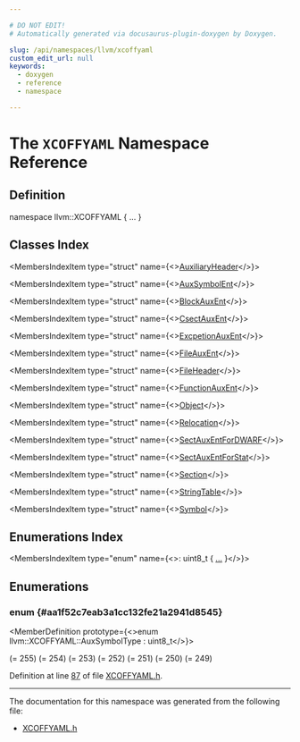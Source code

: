```yaml
---

# DO NOT EDIT!
# Automatically generated via docusaurus-plugin-doxygen by Doxygen.

slug: /api/namespaces/llvm/xcoffyaml
custom_edit_url: null
keywords:
  - doxygen
  - reference
  - namespace

---
```





# The `XCOFFYAML` Namespace Reference

<DoxygenPage pluginConfig={pluginConfig}>



## Definition

<CodeBlock>namespace llvm::XCOFFYAML &#123; ... &#125;</CodeBlock>

## Classes Index

<MembersIndex>

<MembersIndexItem
  type="struct"
  name={<><a href="/docs/api/structs/llvm/xcoffyaml/auxiliaryheader">AuxiliaryHeader</a></>}>
</MembersIndexItem>

<MembersIndexItem
  type="struct"
  name={<><a href="/docs/api/structs/llvm/xcoffyaml/auxsymbolent">AuxSymbolEnt</a></>}>
</MembersIndexItem>

<MembersIndexItem
  type="struct"
  name={<><a href="/docs/api/structs/llvm/xcoffyaml/blockauxent">BlockAuxEnt</a></>}>
</MembersIndexItem>

<MembersIndexItem
  type="struct"
  name={<><a href="/docs/api/structs/llvm/xcoffyaml/csectauxent">CsectAuxEnt</a></>}>
</MembersIndexItem>

<MembersIndexItem
  type="struct"
  name={<><a href="/docs/api/structs/llvm/xcoffyaml/excpetionauxent">ExcpetionAuxEnt</a></>}>
</MembersIndexItem>

<MembersIndexItem
  type="struct"
  name={<><a href="/docs/api/structs/llvm/xcoffyaml/fileauxent">FileAuxEnt</a></>}>
</MembersIndexItem>

<MembersIndexItem
  type="struct"
  name={<><a href="/docs/api/structs/llvm/xcoffyaml/fileheader">FileHeader</a></>}>
</MembersIndexItem>

<MembersIndexItem
  type="struct"
  name={<><a href="/docs/api/structs/llvm/xcoffyaml/functionauxent">FunctionAuxEnt</a></>}>
</MembersIndexItem>

<MembersIndexItem
  type="struct"
  name={<><a href="/docs/api/structs/llvm/xcoffyaml/object">Object</a></>}>
</MembersIndexItem>

<MembersIndexItem
  type="struct"
  name={<><a href="/docs/api/structs/llvm/xcoffyaml/relocation">Relocation</a></>}>
</MembersIndexItem>

<MembersIndexItem
  type="struct"
  name={<><a href="/docs/api/structs/llvm/xcoffyaml/sectauxentfordwarf">SectAuxEntForDWARF</a></>}>
</MembersIndexItem>

<MembersIndexItem
  type="struct"
  name={<><a href="/docs/api/structs/llvm/xcoffyaml/sectauxentforstat">SectAuxEntForStat</a></>}>
</MembersIndexItem>

<MembersIndexItem
  type="struct"
  name={<><a href="/docs/api/structs/llvm/xcoffyaml/section">Section</a></>}>
</MembersIndexItem>

<MembersIndexItem
  type="struct"
  name={<><a href="/docs/api/structs/llvm/xcoffyaml/stringtable">StringTable</a></>}>
</MembersIndexItem>

<MembersIndexItem
  type="struct"
  name={<><a href="/docs/api/structs/llvm/xcoffyaml/symbol">Symbol</a></>}>
</MembersIndexItem>

</MembersIndex>

## Enumerations Index

<MembersIndex>

<MembersIndexItem
  type="enum"
  name={<>: uint8&#95;t &#123; <a href="#aa1f52c7eab3a1cc132fe21a2941d8545">...</a> &#125;</>}>
</MembersIndexItem>

</MembersIndex>


<SectionDefinition>

## Enumerations

### enum  {#aa1f52c7eab3a1cc132fe21a2941d8545}

<MemberDefinition
  prototype={<>enum llvm::XCOFFYAML::AuxSymbolType : uint8&#95;t</>}>

<EnumerationList title="Enumeration values">

<Link id="aa1f52c7eab3a1cc132fe21a2941d8545a3386dcfc40a741e9823f53503c8ba204" />
<EnumerationListItem name="AUX_EXCEPT">
 (= 255)
</EnumerationListItem>

<Link id="aa1f52c7eab3a1cc132fe21a2941d8545acf7645443d7aaaf821151307352dd140" />
<EnumerationListItem name="AUX_FCN">
 (= 254)
</EnumerationListItem>

<Link id="aa1f52c7eab3a1cc132fe21a2941d8545a1c3dd265ba61752999ab77dc401d15f7" />
<EnumerationListItem name="AUX_SYM">
 (= 253)
</EnumerationListItem>

<Link id="aa1f52c7eab3a1cc132fe21a2941d8545aa0083a8914b59f559d057f1f9bd6128e" />
<EnumerationListItem name="AUX_FILE">
 (= 252)
</EnumerationListItem>

<Link id="aa1f52c7eab3a1cc132fe21a2941d8545a13b13d0dc53232d68abb185beb51969d" />
<EnumerationListItem name="AUX_CSECT">
 (= 251)
</EnumerationListItem>

<Link id="aa1f52c7eab3a1cc132fe21a2941d8545a2fbea89ced04d25e1569c11f894f52fb" />
<EnumerationListItem name="AUX_SECT">
 (= 250)
</EnumerationListItem>

<Link id="aa1f52c7eab3a1cc132fe21a2941d8545af06e4783cc144e2f5694c3de7dbbea2c" />
<EnumerationListItem name="AUX_STAT">
 (= 249)
</EnumerationListItem>

</EnumerationList>

Definition at line <a href="/docs/api/files/include/include/llvm/include/llvm/objectyaml/xcoffyaml-h/#l00087">87</a> of file <a href="/docs/api/files/include/include/llvm/include/llvm/objectyaml/xcoffyaml-h">XCOFFYAML.h</a>.
</MemberDefinition>

</SectionDefinition>

<hr/>

The documentation for this namespace was generated from the following file:

<ul>
<li><a href="/docs/api/files/include/include/llvm/include/llvm/objectyaml/xcoffyaml-h">XCOFFYAML.h</a></li>
</ul>

</DoxygenPage>
